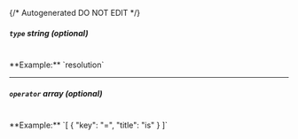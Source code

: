 {/* Autogenerated DO NOT EDIT  */}
##### `type` _string (optional)_
<br/>
**Example:** `resolution`

---
##### `operator` _array (optional)_
<br/>
**Example:** `[
{
"key": "=",
"title": "is"
}
]`


